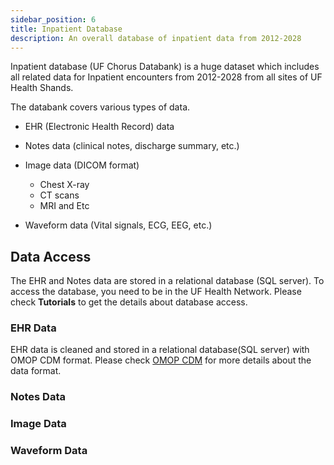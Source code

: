 ```yaml
---
sidebar_position: 6
title: Inpatient Database 
description: An overall database of inpatient data from 2012-2028
---
```


Inpatient database (UF Chorus Databank) is a huge dataset which includes all related data for Inpatient encounters from 2012-2028 from all sites of UF Health Shands.  

The databank covers various types of data. 

- EHR (Electronic Health Record) data
- Notes data (clinical notes, discharge summary, etc.)
- Image data (DICOM format)
  - Chest X-ray
  - CT scans
  - MRI
  and Etc

- Waveform data (Vital signals, ECG, EEG, etc.)


## Data Access
The EHR and Notes data are stored in a relational database (SQL server). 
To access the database, you need to be in the UF Health Network. Please check **Tutorials** to get the details about database access. 
### EHR Data

EHR data is cleaned and stored in a relational database(SQL server) with OMOP CDM format.
Please check [OMOP CDM](https://ohdsi.github.io/CommonDataModel/) for more details about the data format.

### Notes Data

### Image Data

### Waveform Data
